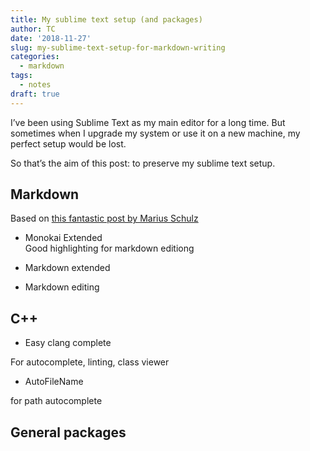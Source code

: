 ```yaml
---
title: My sublime text setup (and packages)
author: TC
date: '2018-11-27'
slug: my-sublime-text-setup-for-markdown-writing
categories:
  - markdown
tags:
  - notes
draft: true
---
```


I've been using Sublime Text as my main editor for a long time. But sometimes when I upgrade my system or use it on a new machine, my perfect setup would be lost. 

So that's the aim of this post: to preserve my sublime text setup.

## Markdown

Based on [this fantastic post by Marius Schulz](https://blog.mariusschulz.com/2014/12/16/how-to-set-up-sublime-text-for-a-vastly-better-markdown-writing-experience)

- Monokai Extended  
Good highlighting for markdown editiong

- Markdown extended

- Markdown editing

## C++ 

- Easy clang complete

For autocomplete, linting, class viewer

- AutoFileName

for path autocomplete



## General packages



